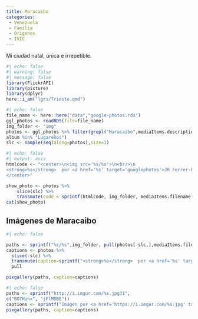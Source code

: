 ```yaml
---
title: Maracaibo
categories:
 - Venezuela
 - Familia
 - Origenes
 - IVIC
---
```


Mi ciudad natal, única e irrepetible.

```r
#| echo: false
#| warning: false
#| message: false
library(FlickrAPI)
library(pixture)
library(dplyr)
here::i_am("lgrs/Trieste.qmd")
```

```r
#| echo: false
file_name <- here::here("data","google-photos.rds")
ggl_photos <- readRDS(file=file_name)
img_folder <- "img"
photos <- ggl_photos %>% filter(grepl("Maracaibo",mediaItems.description),
album %in% "Lugareños")
slc <- sample(seq(along=photos),size=1)
```

```r
#| echo: false
#| output: asis
htmlcode <- "<center>\n<img src='%s/%s'>\n<br/>\n
<strong>%s</strong>  por <a href='%s' target='googlephotos'>JR Ferrer-Paris @ Google Photos</a><br/>
</center>"

show_photo <- photos %>% 
    slice(slc) %>%
    transmute(code = sprintf(htmlcode, img_folder, mediaItems.filename, mediaItems.description, mediaItems.productUrl)) %>% pull()
cat(show_photo)
```

## Imágenes de Maracaibo

```r
#| echo: false

paths <- sprintf("%s/%s",img_folder, pull(photos[-slc,],mediaItems.filename))
captions <- photos %>%
  slice(-slc) %>% 
  transmute(caption=sprintf("<strong>%s</strong>  por <a href='%s' target='googlephotos'>JR Ferrer-Paris @ Google Photos</a>",mediaItems.description,mediaItems.productUrl)) %>% 
  pull

pixgallery(paths, caption=captions)

```
```r
#| echo: false
paths <- sprintf("http://i.imgur.com/%s.jpg?1",
c("BO7Hzhx", "jFlMDBE"))
captions <- sprintf("Imágen por <a href='https://i.imgur.com/%s.jpg' target='imgur'>NeoMapas @ imgur</a>",  c("BO7Hzhx", "jFlMDBE"))
pixgallery(paths, caption=captions)
```

